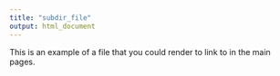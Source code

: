 ---
title: "subdir_file"
output: html_document
---

This is an example of a file that you could render to link to in the main pages.
